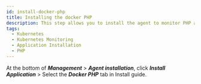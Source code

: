 ```yaml
---
id: install-docker-php
title: Installing the docker PHP
description: This step allows you to install the agent to monitor PHP applications in the container.
tags:
  - Kubernetes
  - Kubernetes Monitoring
  - Application Installation
  - PHP
---
```


At the bottom of **_Management_** > **_Agent installation_**, click **_Install Application_** > Select the **_Docker PHP_** tab in Install guide.


<Dockerphp />
